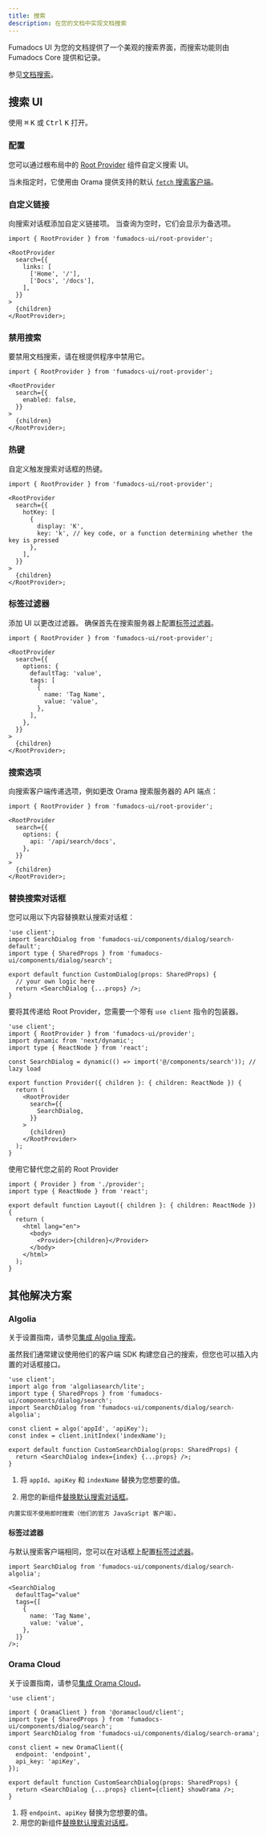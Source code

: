 ```yaml
---
title: 搜索
description: 在您的文档中实现文档搜索
---
```


Fumadocs UI 为您的文档提供了一个美观的搜索界面，而搜索功能则由 Fumadocs Core 提供和记录。

参见[文档搜索](/docs/headless/search)。

## 搜索 UI

使用 <kbd>⌘</kbd> <kbd>K</kbd> 或 <kbd>Ctrl</kbd> <kbd>K</kbd> 打开。

### 配置

您可以通过根布局中的 [Root Provider](/docs/layouts/root-provider) 组件自定义搜索 UI。

当未指定时，它使用由 Orama 提供支持的默认 [`fetch` 搜索客户端](/docs/headless/search/orama)。

### 自定义链接

向搜索对话框添加自定义链接项。
当查询为空时，它们会显示为备选项。

```tsx title="app/layout.tsx"
import { RootProvider } from 'fumadocs-ui/root-provider';

<RootProvider
  search={{
    links: [
      ['Home', '/'],
      ['Docs', '/docs'],
    ],
  }}
>
  {children}
</RootProvider>;
```

### 禁用搜索

要禁用文档搜索，请在根提供程序中禁用它。

```tsx
import { RootProvider } from 'fumadocs-ui/root-provider';

<RootProvider
  search={{
    enabled: false,
  }}
>
  {children}
</RootProvider>;
```

### 热键

自定义触发搜索对话框的热键。

```tsx
import { RootProvider } from 'fumadocs-ui/root-provider';

<RootProvider
  search={{
    hotKey: [
      {
        display: 'K',
        key: 'k', // key code, or a function determining whether the key is pressed
      },
    ],
  }}
>
  {children}
</RootProvider>;
```

### 标签过滤器

添加 UI 以更改过滤器。
确保首先在搜索服务器上配置[标签过滤器](/docs/headless/search/orama#tag-filter)。

```tsx
import { RootProvider } from 'fumadocs-ui/root-provider';

<RootProvider
  search={{
    options: {
      defaultTag: 'value',
      tags: [
        {
          name: 'Tag Name',
          value: 'value',
        },
      ],
    },
  }}
>
  {children}
</RootProvider>;
```

### 搜索选项

向搜索客户端传递选项，例如更改 Orama 搜索服务器的 API 端点：

```tsx
import { RootProvider } from 'fumadocs-ui/root-provider';

<RootProvider
  search={{
    options: {
      api: '/api/search/docs',
    },
  }}
>
  {children}
</RootProvider>;
```

### 替换搜索对话框

您可以用以下内容替换默认搜索对话框：

```tsx title="components/search.tsx"
'use client';
import SearchDialog from 'fumadocs-ui/components/dialog/search-default';
import type { SharedProps } from 'fumadocs-ui/components/dialog/search';

export default function CustomDialog(props: SharedProps) {
  // your own logic here
  return <SearchDialog {...props} />;
}
```

要将其传递给 Root Provider，您需要一个带有 `use client` 指令的包装器。

```tsx title="provider.tsx"
'use client';
import { RootProvider } from 'fumadocs-ui/provider';
import dynamic from 'next/dynamic';
import type { ReactNode } from 'react';

const SearchDialog = dynamic(() => import('@/components/search')); // lazy load

export function Provider({ children }: { children: ReactNode }) {
  return (
    <RootProvider
      search={{
        SearchDialog,
      }}
    >
      {children}
    </RootProvider>
  );
}
```

使用它替代您之前的 Root Provider

```tsx title="layout.tsx"
import { Provider } from './provider';
import type { ReactNode } from 'react';

export default function Layout({ children }: { children: ReactNode }) {
  return (
    <html lang="en">
      <body>
        <Provider>{children}</Provider>
      </body>
    </html>
  );
}
```

## 其他解决方案

### Algolia

关于设置指南，请参见[集成 Algolia 搜索](/docs/headless/search/algolia)。

虽然我们通常建议使用他们的客户端 SDK 构建您自己的搜索，但您也可以插入内置的对话框接口。

```tsx title="components/search.tsx"
'use client';
import algo from 'algoliasearch/lite';
import type { SharedProps } from 'fumadocs-ui/components/dialog/search';
import SearchDialog from 'fumadocs-ui/components/dialog/search-algolia';

const client = algo('appId', 'apiKey');
const index = client.initIndex('indexName');

export default function CustomSearchDialog(props: SharedProps) {
  return <SearchDialog index={index} {...props} />;
}
```

1. 将 `appId`、`apiKey` 和 `indexName` 替换为您想要的值。

2. 用您的新组件[替换默认搜索对话框](#replace-search-dialog)。

<Callout title="注意" className='mt-4'>

    内置实现不使用即时搜索（他们的官方 JavaScript 客户端）。

</Callout>

#### 标签过滤器

与默认搜索客户端相同，您可以在对话框上配置[标签过滤器](/docs/headless/search/algolia#tag-filter)。

```tsx title="components/search.tsx"
import SearchDialog from 'fumadocs-ui/components/dialog/search-algolia';

<SearchDialog
  defaultTag="value"
  tags={[
    {
      name: 'Tag Name',
      value: 'value',
    },
  ]}
/>;
```

### Orama Cloud

关于设置指南，请参见[集成 Orama Cloud](/docs/headless/search/orama-cloud)。

```tsx title="components/search.tsx"
'use client';

import { OramaClient } from '@oramacloud/client';
import type { SharedProps } from 'fumadocs-ui/components/dialog/search';
import SearchDialog from 'fumadocs-ui/components/dialog/search-orama';

const client = new OramaClient({
  endpoint: 'endpoint',
  api_key: 'apiKey',
});

export default function CustomSearchDialog(props: SharedProps) {
  return <SearchDialog {...props} client={client} showOrama />;
}
```

1. 将 `endpoint`、`apiKey` 替换为您想要的值。
2. 用您的新组件[替换默认搜索对话框](#replace-search-dialog)。 